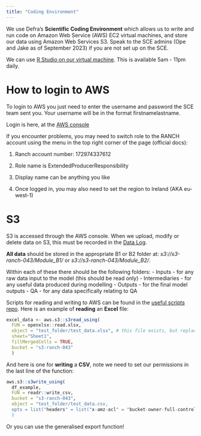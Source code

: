 ```yaml
---
title: "Coding Environment"
---
```


We use Defra's **Scientific Coding Environment** which allows us to write and run code on Amazon Web Service (AWS) EC2 virtual machines, and store our data using Amazon Web Services S3. Speak to the SCE admins (Ope and Jake as of September 2023) if you are not set up on the SCE.

We can use [R Studio on our virtual machine](http://ranch-479.int.sce.network/rstudio/). This is available 5am - 11pm daily. 

# How to login to AWS 

To login to AWS you just need to enter the username and password the SCE team sent you. Your username will be in the format firstnamelastname.

Login is here, at the [AWS console](http://aws-sso.sce.network/)

If you encounter problems, you may need to switch role to the RANCH account using the menu in the top right corner of the page (official docs):

1. Ranch account number: 172974337612 

2. Role name is ExtendedProducerResponsibility

3. Display name can be anything you like

4. Once logged in, you may also need to set the region to Ireland (AKA eu-west-1)

# S3

S3 is accessed through the AWS console. When we upload, modify or delete data on S3, this must be recorded in the [Data Log](https://defra.sharepoint.com/:x:/r/teams/Team1478/_layouts/15/Doc.aspx?sourcedoc=%7B2FCDCE89-3F0D-41DD-B451-CB0D77D8DA26%7D&file=Data%20Log%20Ranch_479.xlsx&action=default&mobileredirect=true).

**All data** should be stored in the appropriate B1 or B2 folder at: *s3://s3-ranch-043/Module_B1/* or *s3://s3-ranch-043/Module_B2/*.

Within each of these there should be the following folders:
-   Inputs - for any raw data input to the model (this should be read only)
-   Intermediaries - for any useful data produced during modelling
-   Outputs - for the final model outputs
-   QA - for any data specifically relating to QA

Scripts for reading and writing to AWS can be found in the [useful scripts repo](https://github.com/Defra-pEPR-Modelling-Team/useful_scripts/blob/main/AWS%20to%20R.Rmd). Here is an example of **reading** an **Excel** file:
```r
excel_data <- aws.s3::s3read_using(
  FUN = openxlsx::read.xlsx,
  object = "test_folder/test_data.xlsx", # this file exists, but replace with your own filepath
  sheet="Sheet1",
  fillMergedCells = TRUE,
  bucket = "s3-ranch-043"
  )
```

And here is one for **writing** a **CSV**, note we need to set our permissions in the last line of the function:
```r
aws.s3::s3write_using(
  df_example,
  FUN = readr::write_csv,
  bucket = "s3-ranch-043",
  object = "test_folder/test_data.csv,
  opts = list("headers" = list("x-amz-acl" = "bucket-owner-full-control")
  )
```

Or you can use the generalised export function!

